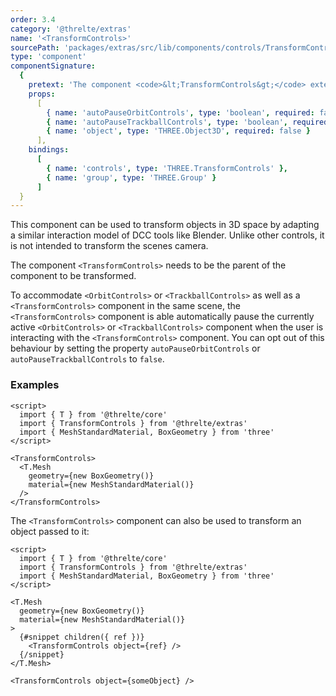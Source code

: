 ```yaml
---
order: 3.4
category: '@threlte/extras'
name: '<TransformControls>'
sourcePath: 'packages/extras/src/lib/components/controls/TransformControls/TransformControls.svelte'
type: 'component'
componentSignature:
  {
    pretext: 'The component <code>&lt;TransformControls&gt;</code> extends both <code>&lt;T.TransformControls&gt;</code> and <code>&lt;T.Group&gt;</code>. You may pass any property of either of these components to the component <code>&lt;TransformControls&gt;</code>.',
    props:
      [
        { name: 'autoPauseOrbitControls', type: 'boolean', required: false },
        { name: 'autoPauseTrackballControls', type: 'boolean', required: false },
        { name: 'object', type: 'THREE.Object3D', required: false }
      ],
    bindings:
      [
        { name: 'controls', type: 'THREE.TransformControls' },
        { name: 'group', type: 'THREE.Group' }
      ]
  }
---
```


This component can be used to transform objects in 3D space by adapting a similar interaction model of DCC tools like Blender. Unlike other controls, it is not intended to transform the scenes camera.

The component `<TransformControls>` needs to be the parent of the component to be transformed.

To accommodate `<OrbitControls>` or `<TrackballControls>` as well as a `<TransformControls>` component in the same scene, the `<TransformControls>` component is able automatically pause the currently active `<OrbitControls>` or `<TrackballControls>` component when the user is interacting with the `<TransformControls>` component. You can opt out of this behaviour by setting the property `autoPauseOrbitControls` or `autoPauseTrackballControls` to `false`.

<Example
  path="extras/transform-controls"
  iframe
/>

### Examples

```svelte title="Scene.svelte"
<script>
  import { T } from '@threlte/core'
  import { TransformControls } from '@threlte/extras'
  import { MeshStandardMaterial, BoxGeometry } from 'three'
</script>

<TransformControls>
  <T.Mesh
    geometry={new BoxGeometry()}
    material={new MeshStandardMaterial()}
  />
</TransformControls>
```

The `<TransformControls>` component can also be used to transform an object passed to it:

```svelte title="Scene.svelte"
<script>
  import { T } from '@threlte/core'
  import { TransformControls } from '@threlte/extras'
  import { MeshStandardMaterial, BoxGeometry } from 'three'
</script>

<T.Mesh
  geometry={new BoxGeometry()}
  material={new MeshStandardMaterial()}
>
  {#snippet children({ ref })}
    <TransformControls object={ref} />
  {/snippet}
</T.Mesh>

<TransformControls object={someObject} />
```
